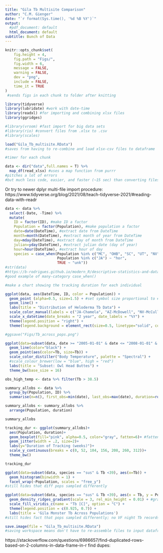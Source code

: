 ```yaml
---
title: "Gila Tb Multisite Comparison"
author: "C.M. Gienger"
date: "`r format(Sys.time(), '%d %B %Y')`"
output:
  #pdf_document: default
  html_document: default
subtitle: Bunch of Data
---
```


```r
knitr::opts_chunk$set(
	fig.height = 4,
	fig.path = "Figs/",
	fig.width = 6,
	message = FALSE,
	warning = FALSE,
	dev = "png",
	include = FALSE,
	time_it = TRUE
)
 #sends figs in each chunk to folder after knitting

library(tidyverse)
library(lubridate) #work with date-time
library(readxl) #for importing and combining xlsx files
library(ggridges)

#library(vroom) #fast import for big data sets
#library(rio) #convert files from .xlsx to .csv
#library(scales)
```

```r
load("Gila_Tb_multisite.RData")
#saves from having to re-combine and load xlsx-csv files to dataframe
```

```r
#timer for each chunk
```

```r
data <- dir("data",full.names = T) %>% 
  map_df(read_xlsx) #uses a map function from purrr
#pitches a lot of errors
#but much less code, easier, and faster (~15 sec) than converting files to csv, combining, and deleting csvs.
```
Or try to newer dplyr multi-file import procedure:
https://www.tidyverse.org/blog/2021/08/teach-tidyverse-2021/#reading-data-with-readr


```r
data <- data %>% 
  select(-Date, -Time) %>%
  mutate(
    ID = factor(ID), #make ID a factor
    Population = factor(Population), #make population a factor
    date=date(DateTime), #extract date from DateTime
    month=month(DateTime), #extract month of year from DateTime
    day=mday(DateTime), #extract day of month from DateTime
    julian=yday(DateTime), #extract julian date (day of year)
    hour=hour(DateTime), #extract hour of day
    species = case_when(Population %in% c("MC", "OHB", "SC", "UT", "NV", "VF", "Tonto") ~ "sus", #sort pops by species
                        Population %in% c("JA") ~ "hor",
                        TRUE ~ "unk"))
#str(data)
#https://b-rodrigues.github.io/modern_R/descriptive-statistics-and-data-manipulation.html#if_else-case_when-and-recode
#good example of many-category case_when()
```

```r
#make a chart showing the tracking duration for each individual

ggplot(data, aes(DateTime, ID, color = Population)) +
  geom_point (alpha=0.5, size=1.5) + #set symbol size proportional to # of overlapping obs (same day)
  geom_line() +
  labs(title = "Distribution of Heloderma Tb Data") +
  scale_color_manual(labels = c("JA-Chamela", "AZ-McDowell", "NV-McCullough", "AZ-Owl Head", "AZ-Stone Canyon", "AZ-Tonto", "UT-Red Cliffs", "NV-Valley of Fire"), values = c("brown", "blue", "red", "green", "pink", "orange", "lightblue", "darkgreen")) +
  scale_x_datetime(date_breaks = "2 year", date_labels = "%Y") +
  theme(legend.position = "right") +
  theme(legend.background = element_rect(size=0.5, linetype="solid", colour ="black"))

#ggsave("Figs/Tb_across_pops.png")
```

```r
ggplot(data=subset(data, date >= "2005-01-01" & date <= "2008-01-01" & Population == "OHB" & Tb <39), aes(DateTime, ID)) + 
  geom_line(color="black") +
  geom_point(aes(color=Tb, size=Tb)) +
  scale_color_distiller("Body Temperature", palette = "Spectral") +
  #scale_colour_brewer(low = "blue", high = "red")
  labs(title = "Subset: Owl Head Buttes") +
  theme_bw(base_size = 16)
```

```r
obs_high_temp <- data %>% filter(Tb > 38.5)
```

```r
summary_allobs <- data %>%
  group_by(Population, ID) %>%
  summarise(n=n(), first_obs=min(date), last_obs=max(date), duration=round(difftime(last_obs,first_obs, units = "weeks"), 1)) #round to 0.1 weeks

summary_allobs <- summary_allobs %>%
  arrange(Population, duration)

summary_allobs
```

```r
tracking_dur <- ggplot(summary_allobs)+
  aes(Population, duration)+
  geom_boxplot(fill="pink", alpha=0.5, color="gray", fatten=6)+ #fatten makes median bar bigger
  geom_jitter(width = .2, size=2)+
  labs(y="Duration of Tracking (weeks)")+
  scale_y_continuous(breaks = c(0, 52, 104, 156, 208, 260, 312))+
  theme_bw()

tracking_dur
```

```r
ggplot(data=subset(data, species == "sus" & Tb <39), aes(x=Tb)) +
  geom_histogram(binwidth = 1) +
  facet_wrap(~Population, scales = "free_y")
#still hides that diff pops sampled differently
```

```r
ggplot(data=subset(data, species == "sus" & Tb <39), aes(x = Tb, y = Population, fill = stat(x))) +
  geom_density_ridges_gradient(scale = 3, rel_min_height = 0.01) + #gradient ridge plot
  scale_fill_viridis_c(name = "Tb [C]", option = "C") +
  theme(legend.position = c(0.925, 0.7)) +
  labs(title = 'Gila Monster Tb Across Populations')
#still hides fact that pops sampled differently; no VF night Tb records
```


```r
save.image(file = "Gila_Tb_multisite.RData")
#saving workspace means don't have to re-assemble files to input dataframe
```
https://stackoverflow.com/questions/6986657/find-duplicated-rows-based-on-2-columns-in-data-frame-in-r
find dupes: